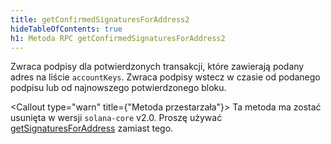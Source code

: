 ```yaml
---
title: getConfirmedSignaturesForAddress2
hideTableOfContents: true
h1: Metoda RPC getConfirmedSignaturesForAddress2
---
```


Zwraca podpisy dla potwierdzonych transakcji, które zawierają podany adres na
liście `accountKeys`. Zwraca podpisy wstecz w czasie od podanego podpisu lub od
najnowszego potwierdzonego bloku.

<Callout type="warn" title={"Metoda przestarzała"}>
  Ta metoda ma zostać usunięta w wersji `solana-core` v2.0. Proszę używać
  [getSignaturesForAddress](/docs/rpc/http/getsignaturesforaddress) zamiast
  tego.
</Callout>
